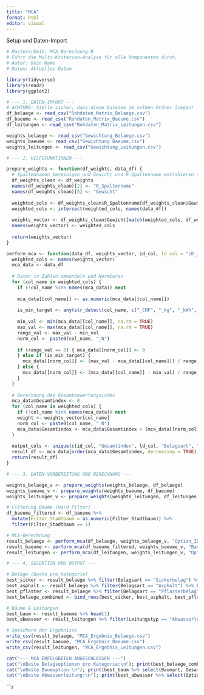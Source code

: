 ```yaml
---
title: "MCA"
format: html
editor: visual
---
```


Setup und Daten-Import

```r

# Masterarbeit: MCA_Berechnung.R
# Führt die Multi-Kriterien-Analyse für alle Komponenten durch.
# Autor: Dein Name
# Datum: Aktuelles Datum

library(tidyverse)
library(readr)
library(ggplot2)

# --- 1. DATEN-IMPORT ---
# ACHTUNG: Stelle sicher, dass diese Dateien im selben Ordner liegen!
df_belaege <- read_csv("Rohdaten_Matrix_Belaege.csv")
df_baeume <- read_csv("Rohdaten_Matrix_Baeume.csv")
df_leitungen <- read_csv("Rohdaten_Matrix_Leitungen.csv")

weights_belaege <- read_csv("Gewichtung_Belaege.csv")
weights_baeume <- read_csv("Gewichtung_Baeume.csv")
weights_leitungen <- read_csv("Gewichtung_Leitungen.csv")

# --- 2. HILFSFUNKTIONEN ---

prepare_weights <- function(df_weights, data_df) {
  # Spaltennamen bereinigen und Gewicht und R-Spaltenname extrahieren (Annahme Spalte 2 & 5)
  df_weights_clean <- df_weights
  names(df_weights_clean)[2] <- "R_Spaltenname"
  names(df_weights_clean)[5] <- "Gewicht"
  
  weighted_cols <- df_weights_clean$R_Spaltenname[df_weights_clean$Gewicht > 0]
  weighted_cols <- intersect(weighted_cols, names(data_df))
  
  weights_vector <- df_weights_clean$Gewicht[match(weighted_cols, df_weights_clean$R_Spaltenname)]
  names(weights_vector) <- weighted_cols
  
  return(weights_vector)
}

perform_mca <- function(data_df, weights_vector, id_col, ld_col = "LD_Jahre") {
  weighted_cols <- names(weights_vector)
  mca_data <- data_df
  
  # Daten in Zahlen umwandeln und Normieren
  for (col_name in weighted_cols) {
    if (!col_name %in% names(mca_data)) next
    
    mca_data[[col_name]] <- as.numeric(mca_data[[col_name]])
    
    is_min_target <- any(str_detect(col_name, c("_CHF", "_kg", "_kWh", "Kosten", "Graue", "CO2", "Initial_Kosten", "Unterhalt")))
    
    min_val <- min(mca_data[[col_name]], na.rm = TRUE)
    max_val <- max(mca_data[[col_name]], na.rm = TRUE)
    range_val <- max_val - min_val
    norm_col <- paste0(col_name, "_N")
    
    if (range_val == 0) { mca_data[[norm_col]] <- 0 
    } else if (is_min_target) {
      mca_data[[norm_col]] <- (max_val - mca_data[[col_name]]) / range_val
    } else {
      mca_data[[norm_col]] <- (mca_data[[col_name]] - min_val) / range_val
    }
  }
  
  # Berechnung des Gesamtbewertungsindex 
  mca_data$Gesamtindex <- 0
  for (col_name in weighted_cols) {
    if (!col_name %in% names(mca_data)) next
    weight <- weights_vector[col_name]
    norm_col <- paste0(col_name, "_N")
    mca_data$Gesamtindex <- mca_data$Gesamtindex + (mca_data[[norm_col]] * weight)
  }
  
  output_cols <- unique(c(id_col, "Gesamtindex", ld_col, "Belagsart", "Leitungstyp", "Rigolen_Volumen_m3"))
  result_df <- mca_data[order(mca_data$Gesamtindex, decreasing = TRUE), output_cols[output_cols %in% names(mca_data)]]
  return(result_df)
}

# --- 3. DATEN-VORBEREITUNG UND BERECHNUNG ---

weights_belaege_v <- prepare_weights(weights_belaege, df_belaege)
weights_baeume_v <- prepare_weights(weights_baeume, df_baeume)
weights_leitungen_v <- prepare_weights(weights_leitungen, df_leitungen)

# Filterung Bäume (Hard Filter)
df_baeume_filtered <- df_baeume %>%
  mutate(Filter_Stadtbaum = as.numeric(Filter_Stadtbaum)) %>% 
  filter(Filter_Stadtbaum == 1) 

# MCA-Berechnung
result_belaege <- perform_mca(df_belaege, weights_belaege_v, "Option_ID") 
result_baeume <- perform_mca(df_baeume_filtered, weights_baeume_v, "Baumart", ld_col = "Lebensdauer in Städten [a]")
result_leitungen <- perform_mca(df_leitungen, weights_leitungen_v, "Option_ID") 

# --- 4. SELEKTION UND OUTPUT ---

# Beläge (Beste pro Kategorie)
best_sicker <- result_belaege %>% filter(Belagsart == "Sickerbelag") %>% head(1)
best_asphalt <- result_belaege %>% filter(Belagsart == "Asphalt") %>% head(1)
best_pflaster <- result_belaege %>% filter(Belagsart == "Pflasterbelag") %>% head(1)
best_belaege_combined <- bind_rows(best_sicker, best_asphalt, best_pflaster)

# Bäume & Leitungen
best_baum <- result_baeume %>% head(1)
best_abwasser <- result_leitungen %>% filter(Leitungstyp == "Abwasserleitung") %>% head(1)

# Speichern der Ergebnisse
write_csv(result_belaege, "MCA_Ergebnis_Belaege.csv")
write_csv(result_baeume, "MCA_Ergebnis_Baeume.csv")
write_csv(result_leitungen, "MCA_Ergebnis_Leitungen.csv")

cat("--- MCA ERFOLGREICH ABGESCHLOSSEN ---")
cat("\nBeste Belagsoptionen pro Kategorie:\n"); print(best_belaege_combined %>% select(Option_ID, Belagsart, Gesamtindex, LD_Jahre))
cat("\nBeste Baumoption:\n"); print(best_baum %>% select(Baumart, Gesamtindex, LD_Jahre = `Lebensdauer in Städten [a]`))
cat("\nBeste Abwasserleitung:\n"); print(best_abwasser %>% select(Option_ID, Gesamtindex, LD_Jahre))

```


```r
